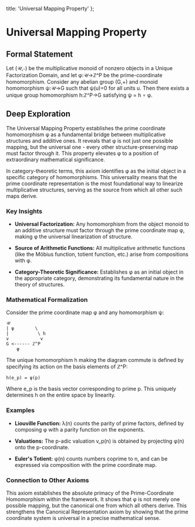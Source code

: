   title: 'Universal Mapping Property'
};

# Universal Mapping Property

## Formal Statement

Let (𝒰,∘) be the multiplicative monoid of nonzero objects in a Unique Factorization Domain, and let φ:𝒰→ℤ^P be the prime-coordinate homomorphism. Consider any abelian group (G,+) and monoid homomorphism ψ:𝒰→G such that ψ(u)=0 for all units u. Then there exists a unique group homomorphism h:ℤ^P→G satisfying ψ = h ∘ φ.

## Deep Exploration

The Universal Mapping Property establishes the prime coordinate homomorphism φ as a fundamental bridge between multiplicative structures and additive ones. It reveals that φ is not just one possible mapping, but the universal one - every other structure-preserving map must factor through it. This property elevates φ to a position of extraordinary mathematical significance.

In category-theoretic terms, this axiom identifies φ as the initial object in a specific category of homomorphisms. This universality means that the prime coordinate representation is the most foundational way to linearize multiplicative structures, serving as the source from which all other such maps derive.

### Key Insights

- **Universal Factorization:** Any homomorphism from the object monoid to an additive structure must factor through the prime coordinate map φ, making φ the universal linearization of structure.

- **Source of Arithmetic Functions:** All multiplicative arithmetic functions (like the Möbius function, totient function, etc.) arise from compositions with φ.

- **Category-Theoretic Significance:** Establishes φ as an initial object in the appropriate category, demonstrating its fundamental nature in the theory of structures.

### Mathematical Formalization

Consider the prime coordinate map φ and any homomorphism ψ:

```
𝒰
| ψ        \
|           \ h
v            v
G <------ ℤ^P
    φ
```

The unique homomorphism h making the diagram commute is defined by specifying its action on the basis elements of ℤ^P:

`h(e_p) = ψ(p)`

Where e_p is the basis vector corresponding to prime p. This uniquely determines h on the entire space by linearity.

### Examples

- **Liouville Function:** λ(n) counts the parity of prime factors, defined by composing φ with a parity function on the exponents.

- **Valuations:** The p-adic valuation v_p(n) is obtained by projecting φ(n) onto the p-coordinate.

- **Euler's Totient:** φ(n) counts numbers coprime to n, and can be expressed via composition with the prime coordinate map.

### Connection to Other Axioms

This axiom establishes the absolute primacy of the Prime-Coordinate Homomorphism within the framework. It shows that φ is not merely one possible mapping, but the canonical one from which all others derive. This strengthens the Canonical Representation axiom by showing that the prime coordinate system is universal in a precise mathematical sense.
